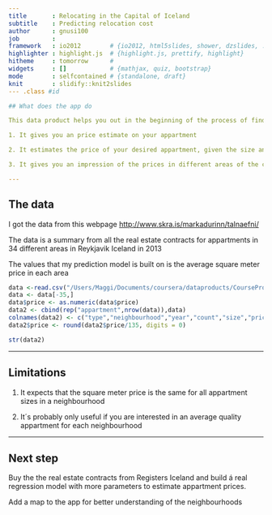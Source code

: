 ```yaml
---
title       : Relocating in the Capital of Iceland 
subtitle    : Predicting relocation cost
author      : gnusi100
job         : 
framework   : io2012        # {io2012, html5slides, shower, dzslides, ...}
highlighter : highlight.js  # {highlight.js, prettify, highlight}
hitheme     : tomorrow      # 
widgets     : []            # {mathjax, quiz, bootstrap}
mode        : selfcontained # {standalone, draft}
knit        : slidify::knit2slides
--- .class #id 

## What does the app do

This data product helps you out in the beginning of the process of finding a new appartment

1. It gives you an price estimate on your appartment

2. It estimates the price of your desired appartment, given the size and location

3. It gives you an impression of the prices in different areas of the capital of Iceland

---
```

## The data
I got the data from this webpage [http://www.skra.is/markadurinn/talnaefni/](http://www.skra.is/markadurinn/talnaefni/)

The data is a summary from all the real estate contracts for appartments in 34 different areas in Reykjavik Iceland in 2013

The values that my prediction model is built on is the average square meter price in each area

```r
data <-read.csv("/Users/Maggi/Documents/coursera/dataproducts/CourseProject/data2.csv",header = TRUE,sep = ";")
data <- data[-35,]
data$price <- as.numeric(data$price)
data2 <- cbind(rep("appartment",nrow(data)),data)
colnames(data2) <- c("type","neighbourhood","year","count","size","price")
data2$price <- round(data2$price/135, digits = 0)
```

```r
str(data2)
```

---
  
## Limitations

1. It expects that the square meter price is the same for all appartment sizes in a neighbourhood

2. It´s probably only useful if you are interested in an average quality appartment for each neighbourhood

---
## Next step

Buy the the real estate contracts from Registers Iceland and build á real regression model with more parameters to estimate appartment prices.

Add a map to the app for better understanding of the neighbourhoods



